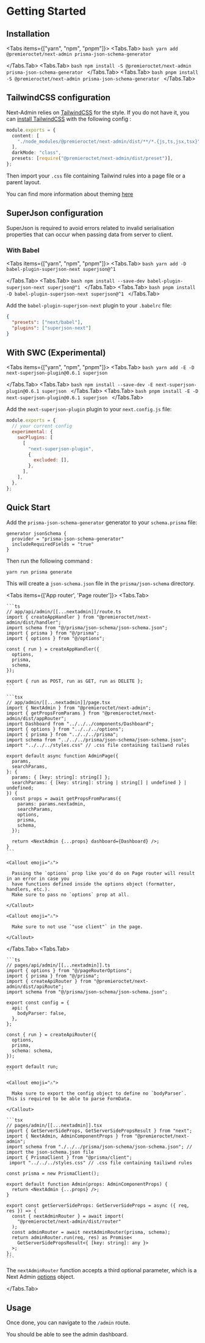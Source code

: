 
# Getting Started

## Installation

<Tabs items={["yarn", "npm", "pnpm"]}>
  <Tabs.Tab>
    ```bash
yarn add @premieroctet/next-admin prisma-json-schema-generator
    ```

  </Tabs.Tab>
  <Tabs.Tab>
    ```bash
npm install -S @premieroctet/next-admin prisma-json-schema-generator
    ```
  </Tabs.Tab>
  <Tabs.Tab>
    ```bash
pnpm install -S @premieroctet/next-admin prisma-json-schema-generator
    ```
  </Tabs.Tab>
</Tabs>

## TailwindCSS configuration

Next-Admin relies on [TailwindCSS](https://tailwindcss.com/) for the style. If you do not have it, you can [install TailwindCSS](https://tailwindcss.com/docs/installation) with the following config :

```typescript
module.exports = {
  content: [
    "./node_modules/@premieroctet/next-admin/dist/**/*.{js,ts,jsx,tsx}",
  ],
  darkMode: "class",
  presets: [require("@premieroctet/next-admin/dist/preset")],
};
```

Then import your `.css` file containing Tailwind rules into a page file or a parent layout.

You can find more information about theming [here](/docs/theming)

## SuperJson configuration

SuperJson is required to avoid errors related to invalid serialisation properties that can occur when passing data from server to client.

### With Babel

<Tabs items={["yarn", "npm", "pnpm"]}>
  <Tabs.Tab>
    ```bash
yarn add -D babel-plugin-superjson-next superjson@^1
    ```

  </Tabs.Tab>
  <Tabs.Tab>
    ```bash
npm install --save-dev babel-plugin-superjson-next superjson@^1
    ```
  </Tabs.Tab>
  <Tabs.Tab>
    ```bash
pnpm install -D babel-plugin-superjson-next superjson@^1
    ```
  </Tabs.Tab>
</Tabs>

Add the `babel-plugin-superjson-next` plugin to your `.babelrc` file:

```json
{
  "presets": ["next/babel"],
  "plugins": ["superjson-next"]
}
```

## With SWC (Experimental)

<Tabs items={["yarn", "npm", "pnpm"]}>
  <Tabs.Tab>
    ```bash
yarn add -E -D next-superjson-plugin@0.6.1 superjson
    ```

  </Tabs.Tab>
  <Tabs.Tab>
    ```bash
npm install --save-dev -E next-superjson-plugin@0.6.1 superjson
    ```
  </Tabs.Tab>
  <Tabs.Tab>
    ```bash
pnpm install -E -D next-superjson-plugin@0.6.1 superjson
    ```
  </Tabs.Tab>
</Tabs>

Add the `next-superjson-plugin` plugin to your `next.config.js` file:

```js
module.exports = {
  // your current config
  experimental: {
    swcPlugins: [
      [
        "next-superjson-plugin",
        {
          excluded: [],
        },
      ],
    ],
  },
};
```

## Quick Start

Add the `prisma-json-schema-generator` generator to your `schema.prisma` file:

```prisma
generator jsonSchema {
  provider = "prisma-json-schema-generator"
  includeRequiredFields = "true"
}
```

Then run the following command :

```bash
yarn run prisma generate
```

This will create a `json-schema.json` file in the `prisma/json-schema` directory.

<Tabs items={['App router', 'Page router']}>
  <Tabs.Tab>

    ```ts
    // app/api/admin/[[...nextadmin]]/route.ts
    import { createAppHandler } from "@premieroctet/next-admin/dist/handler";
    import schema from "@/prisma/json-schema/json-schema.json";
    import { prisma } from "@/prisma";
    import { options } from "@/options";

    const { run } = createAppHandler({
      options,
      prisma,
      schema,
    });

    export { run as POST, run as GET, run as DELETE };
    ```

    ```tsx
    // app/admin/[[...nextadmin]]/page.tsx
    import { NextAdmin } from "@premieroctet/next-admin";
    import { getPropsFromParams } from "@premieroctet/next-admin/dist/appRouter";
    import Dashboard from "../../../components/Dashboard";
    import { options } from "../../../options";
    import { prisma } from "../../../prisma";
    import schema from "../../../prisma/json-schema/json-schema.json";
    import "../../../styles.css" // .css file containing tailiwnd rules

    export default async function AdminPage({
      params,
      searchParams,
    }: {
      params: { [key: string]: string[] };
      searchParams: { [key: string]: string | string[] | undefined } | undefined;
    }) {
      const props = await getPropsFromParams({
        params: params.nextadmin,
        searchParams,
        options,
        prisma,
        schema,
      });

      return <NextAdmin {...props} dashboard={Dashboard} />;
    }
    ```

    <Callout emoji="⚠️">

      Passing the `options` prop like you'd do on Page router will result in an error in case you
      have functions defined inside the options object (formatter, handlers, etc.).
      Make sure to pass no `options` prop at all.

    </Callout>

    <Callout emoji="⚠️">

      Make sure to not use `"use client"` in the page.

    </Callout>

  </Tabs.Tab>
  <Tabs.Tab>

    ```ts
    // pages/api/admin/[[...nextadmin]].ts
    import { options } from "@/pageRouterOptions";
    import { prisma } from "@/prisma";
    import { createApiRouter } from "@premieroctet/next-admin/dist/apiRoute";
    import schema from "@/prisma/json-schema/json-schema.json";

    export const config = {
      api: {
        bodyParser: false,
      },
    };

    const { run } = createApiRouter({
      options,
      prisma,
      schema: schema,
    });

    export default run;
    ```

    <Callout emoji="⚠️">

      Make sure to export the config object to define no `bodyParser`. This is required to be able to parse FormData.

    </Callout>

    ```tsx
    // pages/admin/[[...nextadmin]].tsx
    import { GetServerSideProps, GetServerSidePropsResult } from "next";
    import { NextAdmin, AdminComponentProps } from "@premieroctet/next-admin";
    import schema from "./../../prisma/json-schema/json-schema.json"; // import the json-schema.json file
    import { PrismaClient } from "@prisma/client";
     import "../../../styles.css" // .css file containing tailiwnd rules

    const prisma = new PrismaClient();

    export default function Admin(props: AdminComponentProps) {
      return <NextAdmin {...props} />;
    }

    export const getServerSideProps: GetServerSideProps = async ({ req, res }) => {
      const { nextAdminRouter } = await import(
        "@premieroctet/next-admin/dist/router"
      );
      const adminRouter = await nextAdminRouter(prisma, schema);
      return adminRouter.run(req, res) as Promise<
        GetServerSidePropsResult<{ [key: string]: any }>
      >;
    };
    ```

The `nextAdminRouter` function accepts a third optional parameter, which is a Next Admin [options](/docs/api-docs#next-admin-options) object.

  </Tabs.Tab>
</Tabs>

## Usage

Once done, you can navigate to the `/admin` route.

You should be able to see the admin dashboard.
